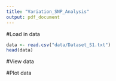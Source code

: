 ```yaml
---
title: "Variation_SNP_Analysis"
output: pdf_document
---
```


#Load in data
```r
data <- read.csv("data/Dataset_S1.txt")
head(data)
```

#View data

#Plot data